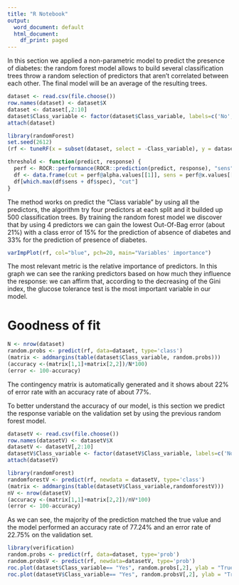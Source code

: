 ---
title: "R Notebook"
output:
  word_document: default
  html_document:
    df_print: paged
---

In this section we applied a non-parametric model to predict the presence of diabetes: the random forest model allows to build several classification trees throw a random selection of predictors that aren't correlated between each other. The final model will be an average of the resulting trees. 
```{r}
dataset <- read.csv(file.choose())
row.names(dataset) <- dataset$X
dataset <- dataset[,2:10]
dataset$Class_variable <- factor(dataset$Class_variable, labels=c('No', 'Yes'))
attach(dataset)
```
```{r}
library(randomForest)
set.seed(2612)
(rf <- tuneRF(x = subset(dataset, select = -Class_variable), y = dataset$Class_variable, ntreeTry = 500, plot = F, mtryStart=8, doBest=T))
```
```{r}
threshold <- function(predict, response) {
  perf <- ROCR::performance(ROCR::prediction(predict, response), "sens", "spec")
  df <- data.frame(cut = perf@alpha.values[[1]], sens = perf@x.values[[1]], spec = perf@y.values[[1]])
  df[which.max(df$sens + df$spec), "cut"]
}
```

The method works on predict the "Class variable" by using all the predictors, the algorithm try four predictors at each split and it builded up 500 classification trees.
By training the random forest model we discover that by using 4 predictors we can gain the lowest Out-Of-Bag error (about 21%) with a class error of 15% for the prediction of absence of diabetes and 33% for the prediction of presence of diabetes.

```{r}
varImpPlot(rf, col="blue", pch=20, main="Variables' importance")
```
The most relevant metric is the relative importance of predictors. In this graph we can see the ranking predictors based on how much they influence the response: we can affirm that, according to the decreasing of the Gini index, the glucose tolerance test is the most important variable in our model. 

# Goodness of fit
```{r}
N <- nrow(dataset)
random.probs <- predict(rf, data=dataset, type='class') 
(matrix <- addmargins(table(dataset$Class_variable, random.probs)))
(accuracy <-(matrix[1,1]+matrix[2,2])/N*100)
(error <- 100-accuracy)
```
The contingency matrix is automatically generated and it shows about 22% of error rate with an accuracy rate of about 77%. 

To better understand the accuracy of our model, is this section we predict the response variable on the validation set by using the previous random forest model. 
```{r}
datasetV <- read.csv(file.choose())
row.names(datasetV) <- datasetV$X
datasetV <- datasetV[,2:10]
datasetV$Class_variable <- factor(datasetV$Class_variable, labels=c('No', 'Yes'))
attach(datasetV)
```
```{r}
library(randomForest)
randomforestV <- predict(rf, newdata = datasetV, type='class')
(matrix <- addmargins(table(datasetV$Class_variable,randomforestV)))
nV <- nrow(datasetV)
(accuracy <-(matrix[1,1]+matrix[2,2])/nV*100)
(error <- 100-accuracy)
```
As we can see, the majority of the prediction matched the true value and the model performed an accuracy rate of 77.24% and an error rate of 22.75% on the validation set. 
```{r}
library(verification)
random.probs <- predict(rf, data=dataset, type='prob')
random.probsV <- predict(rf, newdata=datasetV, type='prob')
roc.plot(dataset$Class_variable== "Yes", random.probs[,2], ylab = "True Positive Rate", xlab = "False Positive Rate", main='ROC Curve train set')$roc.vol
roc.plot(datasetV$Class_variable== "Yes", random.probsV[,2], ylab = "True Positive Rate", xlab = "False Positive Rate", main='ROC Curve validation set')$roc.vol
```

